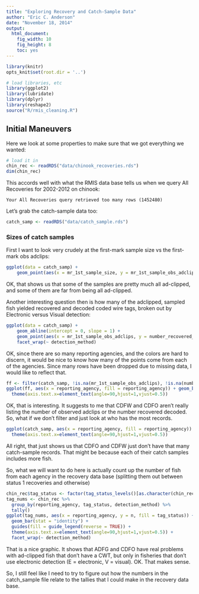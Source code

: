 ```yaml
---
title: "Exploring Recovery and Catch-Sample Data"
author: "Eric C. Anderson"
date: "November 18, 2014"
output:
  html_document:
    fig_width: 10
    fig_height: 8
    toc: yes
---
```


```r
library(knitr)
opts_knit$set(root.dir = '..')
```

```r
# load libraries, etc
library(ggplot2)
library(lubridate)
library(dplyr)
library(reshape2)
source("R/rmis_cleaning.R")
```


## Initial Maneuvers

Here we look at some properties to make sure that we got everything we wanted:
```r
# load it in
chin_rec <- readRDS("data/chinook_recoveries.rds")
dim(chin_rec)
```
This accords well with what the RMIS data base tells us when we query All Recoveries for 2002-2012 on chinook:
```
Your All Recoveries query retrieved too many rows (1452480)
```

Let's grab the catch-sample data too:
```r
catch_samp <- readRDS("data/catch_sample.rds")
```

### Sizes of catch samples
First I want to look very crudely at the first-mark sample size vs the first-mark obs adclips:
```r
ggplot(data = catch_samp) + 
    geom_point(aes(x = mr_1st_sample_size, y = mr_1st_sample_obs_adclips, color = reporting_agency))

```

OK, that shows us that some of the samples are pretty much all ad-clipped, and some of them are far from being all
ad-clipped.

Another interesting question then is how many of the adclipped, sampled fish yielded recovered and decoded coded
wire tags, broken out by Electronic versus Visual detection:
```r
ggplot(data = catch_samp) + 
    geom_abline(intercept = 0, slope = 1) +
    geom_point(aes(x = mr_1st_sample_obs_adclips, y = number_recovered_decoded, color = reporting_agency)) + 
    facet_wrap(~ detection_method)
```

OK, since there are so many reporting agencies, and the colors are hard to discern, it would be nice to know how many 
of the points come from each of the agencies.  Since many rows have been dropped due to missing data, I would
like to reflect that.
```r
ff <- filter(catch_samp, !is.na(mr_1st_sample_obs_adclips), !is.na(number_recovered_decoded))
ggplot(ff, aes(x = reporting_agency, fill = reporting_agency)) + geom_bar() + 
  theme(axis.text.x=element_text(angle=90,hjust=1,vjust=0.5))
```

OK, that is interesting.  It suggests to me that CDFW and CDFO aren't really listing the number of observed adclips 
or the number recovered decoded.  So, what if we don't filter and just look at who has the most records.
```r
ggplot(catch_samp, aes(x = reporting_agency, fill = reporting_agency)) + geom_bar() + 
  theme(axis.text.x=element_text(angle=90,hjust=1,vjust=0.5))
```

All right, that just shows us that CDFO and CDFW just don't have that many catch-sample records.  That might be 
because each of their catch samples includes more fish.

So, what we will want to do here is actually count up the number of fish from each agency in the recovery data
base (splitting them out between status 1 recoveries and otherwise)
```r
chin_rec$tag_status <- factor(tag_status_levels()[as.character(chin_rec$tag_status)], levels = unname(tag_status_levels()))
tag_nums <- chin_rec %>%
  group_by(reporting_agency, tag_status, detection_method) %>% 
  tally()
ggplot(tag_nums, aes(x = reporting_agency, y = n, fill = tag_status)) +
  geom_bar(stat = "identity") +
  guides(fill = guide_legend(reverse = TRUE)) +
  theme(axis.text.x=element_text(angle=90,hjust=1,vjust=0.5)) + 
  facet_wrap(~ detection_method)
```

That is a nice graphic.  It shows that ADFG and CDFO have real problems with ad-clipped fish that don't have a CWT,
but only in fisheries that don't use electronic detection (E = electronic, V = visual). OK.  That makes sense.

So, I still feel like I need to try to figure out how the numbers in the catch_sample file relate to the
tallies that I could make in the recovery data base.

